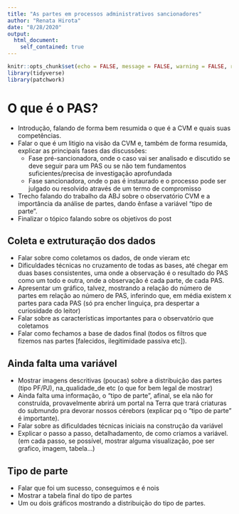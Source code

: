 ```yaml
---
title: "As partes em processos administrativos sancionadores"
author: "Renata Hirota"
date: "8/28/2020"
output: 
  html_document:
    self_contained: true
---
```


```r
knitr::opts_chunk$set(echo = FALSE, message = FALSE, warning = FALSE, results = "hide")
library(tidyverse)
library(patchwork)
```

# O que é o PAS? 

- Introdução, falando de forma bem resumida o que é a CVM e quais suas competências.
- Falar o que é um litigio na visão da CVM e, também de forma resumida, explicar as principais fases das discussões:
    + Fase pré-sancionadora, onde o caso vai ser analisado e discutido se deve seguir para um PAS ou se não tem fundamentos suficientes/precisa de investigação aprofundada
    + Fase sancionadora, onde o pas é instaurado e o processo pode ser julgado ou resolvido através de um termo de compromisso
- Trecho falando do trabalho da ABJ sobre o observatório CVM e a importância da análise de partes, dando ênfase a variável "tipo de parte".
- Finalizar o tópico falando sobre os objetivos do post

## Coleta e extruturação dos dados

- Falar sobre como coletamos os dados, de onde vieram etc
- Dificuldades técnicas no cruzamento de todas as bases, até chegar em duas bases consistentes, uma onde a observação é o resultado do PAS como um todo e outra, onde a observação é cada parte, de cada PAS.
- Apresentar um gráfico, talvez, mostrando a relação do número de partes em relação ao número de PAS, inferindo que, em média existem x partes para cada PAS (só pra encher linguiça, pra despertar a curiosidade do leitor)
- Falar sobre as características importantes para o observatório que coletamos
- Falar como fechamos a base de dados final (todos os filtros que fizemos nas partes [falecidos, ilegitimidade passiva etc]).

## Ainda falta uma variável

- Mostrar imagens descritivas (poucas) sobre a distribuição das partes (tipo PF/PJ), na_qualidade_de etc (o que for bem legal de mostrar)
- Ainda falta uma informação, o "tipo de parte", afinal, se ela não for construída, provavelmente abrirá um portal na Terra que trará criaturas do submundo pra devorar nossos cérebors (explicar pq o "tipo de parte" é importante).
- Falar sobre as dificuldades técnicas iniciais na construção da variável
- Explicar o passo a passo, detalhadamento, de como criamos a variável. (em cada passo, se possível, mostrar alguma visualização, poe ser grafico, imagem, tabela...)


## Tipo de parte

- Falar que foi um sucesso, conseguimos e é nois
- Mostrar a tabela final do tipo de partes
- Um ou dois gráficos mostrando a distribuição do tipo de partes.



